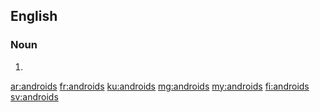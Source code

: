 ==English==

===Noun===
{{head|en|plural}}

# {{plural of|android|lang=en}}

[[ar:androids]]
[[fr:androids]]
[[ku:androids]]
[[mg:androids]]
[[my:androids]]
[[fi:androids]]
[[sv:androids]]